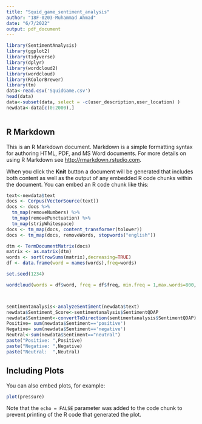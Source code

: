 ```yaml
---
title: "Squid_game_sentiment_analysis"
author: "18F-0203-Muhammad Ahmad"
date: "6/7/2022"
output: pdf_document
---
```


```r
library(SentimentAnalysis)
library(ggplot2)
library(tidyverse)
library(dplyr)
library(wordcloud2)
library(wordcloud)
library(RColorBrewer)
library(tm)
data<-read.csv('SquidGame.csv')
head(data)
data<-subset(data, select = -c(user_description,user_location) )
newdata<-data[c(0:2000),]   



```

## R Markdown

This is an R Markdown document. Markdown is a simple formatting syntax for authoring HTML, PDF, and MS Word documents. For more details on using R Markdown see <http://rmarkdown.rstudio.com>.

When you click the **Knit** button a document will be generated that includes both content as well as the output of any embedded R code chunks within the document. You can embed an R code chunk like this:

```r


text<-newdata$text
docs <- Corpus(VectorSource(text))
docs <- docs %>%
  tm_map(removeNumbers) %>%
  tm_map(removePunctuation) %>%
  tm_map(stripWhitespace)
docs <- tm_map(docs, content_transformer(tolower))
docs <- tm_map(docs, removeWords, stopwords("english"))

dtm <- TermDocumentMatrix(docs) 
matrix <- as.matrix(dtm) 
words <- sort(rowSums(matrix),decreasing=TRUE) 
df <- data.frame(word = names(words),freq=words)

set.seed(1234)

wordcloud(words = df$word, freq = df$freq, min.freq = 1,max.words=800, random.order=FALSE, rot.per=0.35,colors=brewer.pal(8, "Dark2"))



sentimentanalysis<-analyzeSentiment(newdata$text)
newdata$Sentiment_Score<-sentimentanalysis$SentimentQDAP
newdata$Sentiment<-convertToDirection(sentimentanalysis$SentimentQDAP)
Positive= sum(newdata$Sentiment=='positive')
Negative= sum(newdata$Sentiment=='negative')
Neutral<-sum(newdata$Sentiment=="neutral")
paste("Positive: ",Positive)
paste("Negative: ",Negative)
paste("Neutral:  ",Neutral)
```

## Including Plots

You can also embed plots, for example:

```r
plot(pressure)
```

Note that the `echo = FALSE` parameter was added to the code chunk to prevent printing of the R code that generated the plot.

